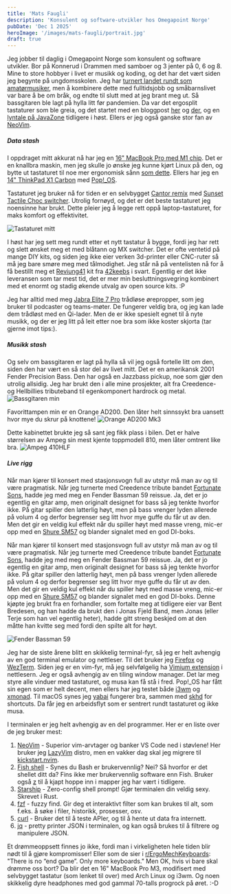 ```yaml
---
title: 'Mats Faugli'
description: 'Konsulent og software-utvikler hos Omegapoint Norge'
pubDate: 'Dec 1 2025'
heroImage: '/images/mats-faugli/portrait.jpg'
draft: true
---
```









<Question1/>

Jeg jobber til daglig i Omegapoint Norge som konsulent og software utvikler.
Bor på Konnerud i Drammen med samboer og 3 jenter på 0, 6 og 8.
Mine to store hobbyer i livet er musikk og koding, og det har det vært
siden jeg begynte på ungdomsskolen.
Jeg har [turnert landet rundt som
amatørmusiker](https://fowlie.github.io/music), men å kombinere dette
med fulltidsjobb og småbarnslivet var bare å be om bråk, og endte til
slutt med at jeg brant meg ut.
Så bassgitaren ble lagt på hylla litt før pandemien.
Da var det ergosplit tastaturer som ble greia, og det startet med en
bloggpost [her](https://www.kode24.no/artikkel/sann-endte-mats-med-et-42-tasters-ortholineaert-tastastur-og-us-colemak-layout/75645210)
og [der](https://www.kode24.no/artikkel/42-taster-ble-for-mye-sa-na-har-mats-bygd-seg-eget-tastatur-med-bare-36/77013864),
og en [lyntale på
JavaZone](https://2023.javazone.no/program/7577776c-c098-4699-9044-6e2367cd0802)
tidligere i høst. Ellers er jeg også ganske stor fan av
[NeoVim](https://neovim.io).

<Question2/>

##### Data stash

I oppdraget mitt akkurat nå har jeg en [16" MacBook Pro med M1
chip](https://www.power.no/data-og-tilbehoer/pc-og-mac/baerbar-pc-og-macbook/apple-macbook-pro-2021-mk1h3ha-16-1-tb-soelvfinish/p-1214932/?q=macbook%20pro%202021%2016).
Det er en knallbra maskin, men jeg skulle jo ønske jeg
kunne kjørt Linux på den, og bytte ut tastaturet til noe mer ergonomisk sånn
[som dette](https://kbd.news/Custom-Reform-keyboard-1375.html). Ellers
har jeg en [14" ThinkPad X1
Carbon](https://www.komplett.no/product/1245998/pc-nettbrett/pc-baerbar-laptop/lenovo-thinkpad-x1-carbon-g11-14-full-hd)
med [Pop!\_OS](https://pop.system76.com).

Tastaturet jeg bruker nå for tiden er en selvbygget [Cantor
remix](https://github.com/nilokr/cantor-remix) med [Sunset Tactile
Choc switcher](https://lowprokb.ca/products/sunset-tactile-choc-switches).
Utrolig fornøyd, og det er det beste tastaturet jeg noensinne har
brukt. Dette pleier jeg å legge rett oppå laptop-tastaturet, for maks
komfort og effektivitet.

<img src='/images/mats-faugli/cantor_remix.jpg' alt="Tastaturet mitt"/>

I høst har jeg sett meg rundt etter et nytt
tastatur å bygge, fordi jeg har rett og slett ønsket meg et med
blåtann og MX switcher. Det er ofte ventetid på mange DIY kits, og
siden jeg ikke eier verken 3d-printer eller CNC-ruter så må jeg bare
smøre meg med tålmodighet. Jeg står nå på ventelisten nå for å få
bestillt meg et
[Reviung41](https://github.com/gtips/reviung/tree/master/reviung41)
kit fra [42keebs](https://42keebs.eu) i svart. Egentlig er det ikke
leveransen som tar mest tid, det er mer min besluttningsvegring
kombinert med et enormt og stadig økende utvalg av open source kits.
:P

Jeg har alltid med meg [Jabra Elite 7
Pro](https://www.jabra.no/bluetooth-headsets/jabra-elite-7-pro)
trådløse ørepropper, som jeg bruker til podcaster og teams-møter. De
fungerer veldig bra, og jeg kan lade dem trådløst med en Qi-lader. Men
de er ikke spesielt egnet til å nyte musikk, og der er jeg litt på
leit etter noe bra som ikke koster skjorta (tar gjerne imot tips:).

##### Musikk stash

Og selv om bassgitaren er lagt på hylla så vil jeg også fortelle litt om den,
siden den har vært en så stor del av livet mitt. Det er en amerikansk
2001 Fender Precision Bass. Den har også en Jazzbass pickup, noe som gjør den utrolig
allsidig. Jeg har brukt den i alle mine prosjekter, alt fra Creedence- og
Hellbillies tributeband til egenkomponert hardrock og metal.
<img src='/images/mats-faugli/bassgitar.jpg' alt="Bassgitaren min"/>

Favorittampen min er en Orange AD200. Den låter helt sinnssykt bra
uansett hvor mye du skrur på knottene!
<img src='/images/mats-faugli/orange-ad200-mk3.jpg' alt="Orange AD200 Mk3"/>

Dette kabinettet brukte jeg så sant jeg fikk plass i bilen. Det er
halve størrelsen av Ampeg sin mest kjente toppmodell 810, men låter
omtrent like bra.
<img src='/images/mats-faugli/ampeg-410-hlf.jpg' alt="Ampeg 410HLF"/>

##### Live rigg

Når man kjører til konsert med stasjonsvogn full av utstyr må man av
og til være pragmatisk.
Når jeg turnerte med Creedence tribute bandet [Fortunate
Sons](https://www.creedencenorge.no), hadde jeg med meg en Fender
Bassman 59 reissue. Ja, det er jo egentlig en gitar amp, men originalt
designet for bass så jeg tenkte hvorfor ikke. På gitar spiller den
latterlig høyt, men på bass vrenger lyden allerede på volum 4 og
derfor begrenser seg litt hvor mye guffe du får ut av den. Men det gir
en veldig kul effekt når du spiller høyt med masse vreng, mic-er opp
med en [Shure SM57](https://www.shure.com/en-US/products/microphones/sm57?variant=SM57-LC)
og blander signalet med en god DI-boks.

Når man kjører til konsert med stasjonsvogn full av utstyr må man av
og til være pragmatisk.
Når jeg turnerte med Creedence tribute bandet [Fortunate
Sons](https://www.creedencenorge.no), hadde jeg med meg en Fender
Bassman 59 reissue. Ja, det er jo egentlig en gitar amp, men originalt
designet for bass så jeg tenkte hvorfor ikke. På gitar spiller den
latterlig høyt, men på bass vrenger lyden allerede på volum 4 og
derfor begrenser seg litt hvor mye guffe du får ut av den. Men det gir
en veldig kul effekt når du spiller høyt med masse vreng, mic-er opp
med en [Shure SM57](https://www.shure.com/en-US/products/microphones/sm57?variant=SM57-LC)
og blander signalet med en god DI-boks. Denne kjøpte jeg brukt fra
en forhandler, som fortalte meg at tidligere eier var Bent Bredesen,
og han hadde da brukt den i Jonas Fjeld Band, men Jonas (eller Terje
som han vel egentlig heter), hadde gitt streng beskjed om at den
måtte han kvitte seg med fordi den spilte alt for høyt.

<img src='/images/mats-faugli/fender-bassman-59.webp' alt="Fender Bassman 59"/>


<Question3/>


Jeg har de siste årene blitt en skikkelig terminal-fyr, så jeg er helt
avhengig av en god terminal emulator og nettleser. Til det bruker jeg
[Firefox](https://www.mozilla.org/nb-NO/firefox) og
[WezTerm](https://wezfurlong.org/wezterm). Siden jeg er en vim-fyr,
må jeg selvfølgelig ha [Vimium extension](https://addons.mozilla.org/en-GB/firefox/addon/vimium-ff/)
i nettlesern. Jeg er også avhengig av en tiling window manager. Det lar meg
styre alle vinduer med tastaturet, og musa kan få stå i fred. Pop!\_OS har fått
sin egen som er helt decent, men ellers har jeg testet både
[i3wm](https://i3wm.org) og [xmonad](https://xmonad.org). Til macOS synes jeg
[yabai](https://github.com/koekeishiya/yabai) fungerer bra, sammen med
[skhd](https://github.com/koekeishiya/skhd) for shortcuts. Da får jeg en
arbeidsflyt som er sentrert rundt tastaturet og ikke musa.

I terminalen er jeg helt avhengig av en del programmer. Her er en
liste over de jeg bruker mest:

1. [NeoVim](https://neovim.io) - Superior vim-arvtager og banker VS
Code ned i støvlene! Her bruker jeg [LazyVim](https://www.lazyvim.org)
distro, men en vakker dag skal jeg migrere til
[kickstart.nvim](https://github.com/nvim-lua/kickstart.nvim).
2. [Fish shell](https://fishshell.com) - Synes du Bash er
brukervennlig? Nei? Så hvorfor er det shellet ditt da? Fins ikke mer
brukervennlig software enn Fish. Bruker også
[z](https://github.com/jethrokuan/z) til å kjapt hoppe inn i mapper
jeg har vært i tidligere.
3. [Starship](https://starship.rs) - Zero-config shell prompt! Gjør
terminalen din veldig sexy. Skrevet i Rust.
4. [fzf](https://github.com/junegunn/fzf) - fuzzy find. Gir deg et
interaktivt filter som kan brukes til alt, som f.eks. å søke i filer,
historikk, prosesser, osv.
5. [curl](https://curl.se) - Bruker det til å teste APIer, og til å
hente ut data fra internett.
6. [jq](https://jqlang.github.io/jq) - pretty printer JSON i
terminalen, og kan også brukes til å filtrere og manipulere JSON.

<Question4/>

Et drømmeoppsett finnes jo ikke, fordi man i virkeligheten hele tiden
blir nødt til å gjøre kompromisser!
Eller som de sier i
[r/ErgoMechKeyboards](https://www.reddit.com/r/ErgoMechKeyboards/comments/kf9lpo/there_is_no_end_game_only_more_keyboards):
"There is no “end game”. Only more keyboards."
Men OK, hvis vi bare skal drømme oss bort? Da blir det en 16" MacBook
Pro M3, modifisert med selvbygget tastatur (som lenket til over) med
Arch Linux og i3wm.
Og noen skikkelig dyre headphones med god gammal 70-talls progrock på øret. :-D
